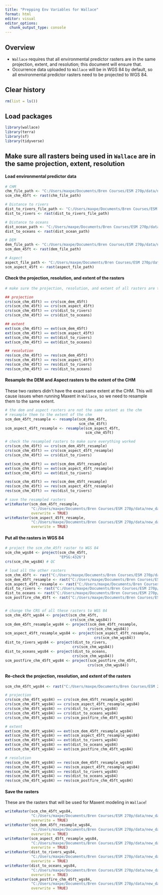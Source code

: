 ```yaml
---
title: "Prepping Env Variables for Wallace"
format: html
editor: visual
editor_options: 
  chunk_output_type: console
---
```


## Overview

-   `Wallace` requires that all environmental predictor rasters are in the same projection, extent, and resolution; this document will ensure that.
-   Occurrence data uploaded to `Wallace` will be in WGS 84 by default, so all environmental predictor rasters need to be projected to WGS 84.

## Clear history

```r
rm(list = ls())
```

## Load packages

```r
library(wallace)
library(terra)
library(sf)
library(tidyverse)
```

## Make sure all rasters being used in `Wallace` are in the same projection, extent, resolution

#### Load environmental predictor data

```r
# CHM 
chm_file_path <- "C:/Users/maxpe/Documents/Bren Courses/ESM 270p/data/new_data/wallace_env_data/scm_chm_45ft.tif"
scm_chm_45ft <- rast(chm_file_path)

# Distance to rivers
dist_to_rivers_file_path <- "C:/Users/maxpe/Documents/Bren Courses/ESM 270p/data/new_data/wallace_env_data/distance_to_rivers_res45ft.tif"
dist_to_rivers <- rast(dist_to_rivers_file_path)

# Distance to oceans
dist_ocean_path <- "C:/Users/maxpe/Documents/Bren Courses/ESM 270p/data/new_data/wallace_env_data/distance_to_oceans_res45ft.tif"
dist_to_oceans <- rast(dist_ocean_path)

# DEM 
dem_file_path <- "C:/Users/maxpe/Documents/Bren Courses/ESM 270p/data/new_data/wallace_env_data/scm_dem_45ft.tif"
scm_dem_45ft <- rast(dem_file_path)

# Aspect 
aspect_file_path <- "C:/Users/maxpe/Documents/Bren Courses/ESM 270p/data/new_data/wallace_env_data/scm_aspect_45ft.tif"
scm_aspect_45ft <- rast(aspect_file_path)
```

#### Check the projection, resolution, and extent of the rasters

```r
# make sure the projection, resolution, and extent of all rasters are the same

## projection 
crs(scm_chm_45ft) == crs(scm_dem_45ft)
crs(scm_chm_45ft) == crs(scm_aspect_45ft)
crs(scm_chm_45ft) == crs(dist_to_rivers)
crs(scm_chm_45ft) == crs(dist_to_oceans)

## extent
ext(scm_chm_45ft) == ext(scm_dem_45ft)
ext(scm_chm_45ft) == ext(scm_aspect_45ft)
ext(scm_chm_45ft) == ext(dist_to_rivers)
ext(scm_chm_45ft) == ext(dist_to_oceans)

## resolution
res(scm_chm_45ft) == res(scm_dem_45ft)
res(scm_chm_45ft) == res(scm_aspect_45ft)
res(scm_chm_45ft) == res(dist_to_rivers)
res(scm_chm_45ft) == res(dist_to_oceans)
```

#### Resample the DEM and Aspect rasters to the extent of the CHM

These two rasters didn't have the exact same extent at the CHM. This will cause issues when running Maxent in `Wallace`, so we need to resample them to the same extent.

```r
# the dem and aspect rasters are not the same extent as the chm
# resample them to the extent of the chm
scm_dem_45ft_resample <- resample(scm_dem_45ft, 
                                  scm_chm_45ft)
scm_aspect_45ft_resample <- resample(scm_aspect_45ft, 
                                     scm_chm_45ft)

# check the resampled rasters to make sure everything worked
crs(scm_chm_45ft) == crs(scm_dem_45ft_resample)
crs(scm_chm_45ft) == crs(scm_aspect_45ft_resample)
crs(scm_chm_45ft) == crs(dist_to_rivers)

ext(scm_chm_45ft) == ext(scm_dem_45ft_resample)
ext(scm_chm_45ft) == ext(scm_aspect_45ft_resample)
ext(scm_chm_45ft) == ext(dist_to_rivers)

res(scm_chm_45ft) == res(scm_dem_45ft_resample)
res(scm_chm_45ft) == res(scm_aspect_45ft_resample)
res(scm_chm_45ft) == res(dist_to_rivers)

# save the resampled rasters
writeRaster(scm_dem_45ft_resample, 
            "C:/Users/maxpe/Documents/Bren Courses/ESM 270p/data/new_data/wallace_env_data/scm_dem_45ft_resample.tif", 
            overwrite = TRUE)
writeRaster(scm_aspect_45ft_resample,
            "C:/Users/maxpe/Documents/Bren Courses/ESM 270p/data/new_data/wallace_env_data/scm_aspect_45ft_resample.tif",
            overwrite = TRUE)
```

#### Put all the rasters in WGS 84

```r
# project the scm_chm_45ft raster to WGS 84
scm_chm_wgs84 <- project(scm_chm_45ft, 
                         "EPSG:4326")
crs(scm_chm_wgs84) # QC

# load all the other rasters
scm_chm_45ft <- rast("C:/Users/maxpe/Documents/Bren Courses/ESM 270p/data/new_data/wallace_env_data/scm_chm_45ft.tif")
scm_dem_45ft_resample <- rast("C:/Users/maxpe/Documents/Bren Courses/ESM 270p/data/new_data/wallace_env_data/scm_dem_45ft_resample.tif")
scm_aspect_45ft_resample <- rast("C:/Users/maxpe/Documents/Bren Courses/ESM 270p/data/new_data/wallace_env_data/scm_aspect_45ft_resample.tif")
dist_to_rivers <- rast("C:/Users/maxpe/Documents/Bren Courses/ESM 270p/data/new_data/wallace_env_data/distance_to_rivers_res45ft.tif")
dist_to_oceans <- rast("C:/Users/maxpe/Documents/Bren Courses/ESM 270p/data/new_data/wallace_env_data/distance_to_oceans_res45ft.tif")
scm_postfire_chm_45ft <- rast("C:/Users/maxpe/Documents/Bren Courses/ESM 270p/data/new_data/wallace_env_data/scm_postfire_chm_45ft.tif")


# change the CRS of all these rasters to WGS 84
scm_chm_45ft_wgs84 <- project(scm_chm_45ft, 
                              crs(scm_chm_wgs84))
scm_dem_45ft_resample_wgs84 <- project(scm_dem_45ft_resample, 
                                      crs(scm_chm_wgs84))
scm_aspect_45ft_resample_wgs84 <- project(scm_aspect_45ft_resample, 
                                         crs(scm_chm_wgs84))
dist_to_rivers_wgs84 <- project(dist_to_rivers, 
                               crs(scm_chm_wgs84))
dist_to_oceans_wgs84 <- project(dist_to_oceans, 
                               crs(scm_chm_wgs84))
scm_postfire_chm_45ft_wgs84 <- project(scm_postfire_chm_45ft, 
                                      crs(scm_chm_wgs84))
```

#### Re-check the projection, resolution, and extent of the rasters

```r
scm_chm_45ft_wgs84 <- rast("C:/Users/maxpe/Documents/Bren Courses/ESM 270p/data/new_data/wallace_env_data/WGS_84/scm_chm_wgs84.tif")

# projection
crs(scm_chm_45ft_wgs84) == crs(scm_dem_45ft_resample_wgs84)
crs(scm_chm_45ft_wgs84) == crs(scm_aspect_45ft_resample_wgs84)
crs(scm_chm_45ft_wgs84) == crs(dist_to_rivers_wgs84)
crs(scm_chm_45ft_wgs84) == crs(dist_to_oceans_wgs84)
crs(scm_chm_45ft_wgs84) == crs(scm_postfire_chm_45ft_wgs84)

# extent
ext(scm_chm_45ft_wgs84) == ext(scm_dem_45ft_resample_wgs84)
ext(scm_chm_45ft_wgs84) == ext(scm_aspect_45ft_resample_wgs84)
ext(scm_chm_45ft_wgs84) == ext(dist_to_rivers_wgs84)
ext(scm_chm_45ft_wgs84) == ext(dist_to_oceans_wgs84)
ext(scm_chm_45ft_wgs84) == ext(scm_postfire_chm_45ft_wgs84)

# resolution
res(scm_chm_45ft_wgs84) == res(scm_dem_45ft_resample_wgs84)
res(scm_chm_45ft_wgs84) == res(scm_aspect_45ft_resample_wgs84)
res(scm_chm_45ft_wgs84) == res(dist_to_rivers_wgs84)
res(scm_chm_45ft_wgs84) == res(dist_to_oceans_wgs84)
res(scm_chm_45ft_wgs84) == res(scm_postfire_chm_45ft_wgs84)
```

#### Save the rasters

These are the rasters that will be used for Maxent modeling in `Wallace`!

```r
writeRaster(scm_chm_45ft_wgs84, 
            "C:/Users/maxpe/Documents/Bren Courses/ESM 270p/data/new_data/wallace_env_data/WGS_84/scm_chm_wgs84.tif", 
            overwrite = TRUE)
writeRaster(scm_dem_45ft_resample_wgs84,
            "C:/Users/maxpe/Documents/Bren Courses/ESM 270p/data/new_data/wallace_env_data/WGS_84/scm_dem_wgs84.tif",
            overwrite = TRUE)
writeRaster(scm_aspect_45ft_resample_wgs84,
            "C:/Users/maxpe/Documents/Bren Courses/ESM 270p/data/new_data/wallace_env_data/WGS_84/scm_aspect_wgs84.tif",
            overwrite = TRUE)
writeRaster(dist_to_rivers_wgs84,
            "C:/Users/maxpe/Documents/Bren Courses/ESM 270p/data/new_data/wallace_env_data/WGS_84/distance_to_rivers_wgs84.tif",
            overwrite = TRUE)
writeRaster(dist_to_oceans_wgs84,
            "C:/Users/maxpe/Documents/Bren Courses/ESM 270p/data/new_data/wallace_env_data/WGS_84/distance_to_oceans_wgs84.tif",
            overwrite = TRUE)
writeRaster(scm_postfire_chm_45ft_wgs84,
            "C:/Users/maxpe/Documents/Bren Courses/ESM 270p/data/new_data/wallace_env_data/WGS_84/scm_postfire_chm_wgs84.tif",
            overwrite = TRUE)
```

